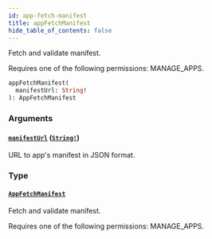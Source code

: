 ```yaml
---
id: app-fetch-manifest
title: appFetchManifest
hide_table_of_contents: false
---
```


Fetch and validate manifest.

Requires one of the following permissions: MANAGE_APPS.

```graphql
appFetchManifest(
  manifestUrl: String!
): AppFetchManifest
```

### Arguments

#### [`manifestUrl`](#) ([`String!`](../../../developer/api-reference/scalars/string))

URL to app's manifest in JSON format.

### Type

#### [`AppFetchManifest`](../../../developer/api-reference/objects/app-fetch-manifest)

Fetch and validate manifest.

Requires one of the following permissions: MANAGE_APPS.

